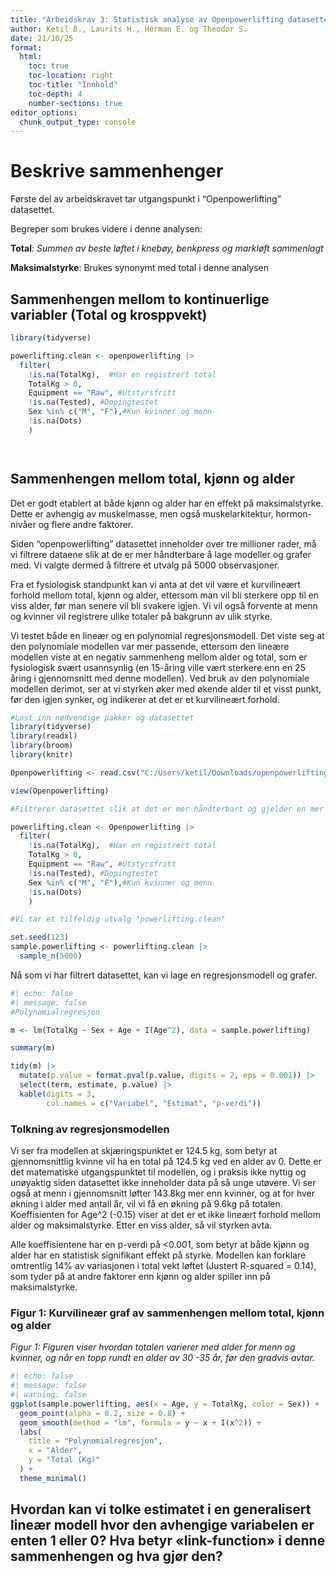 ```yaml
---
title: "Arbeidskrav 3: Statistisk analyse av Openpowerlifting datasettet"
author: Ketil B., Laurits H., Herman E. og Theodor S.
date: 21/10/25
format:
  html:
    toc: true
    toc-location: right
    toc-title: "Innhold"
    toc-depth: 4
    number-sections: true
editor_options: 
  chunk_output_type: console
---
```


# Beskrive sammenhenger

Første del av arbeidskravet tar utgangspunkt i "Openpowerlifting" datasettet.

Begreper som brukes videre i denne analysen:

**Total***: Summen av beste løftet i knebøy, benkpress og markløft sammenlagt*

**Maksimalstyrke**: Brukes synonymt med total i denne analysen

## Sammenhengen mellom to kontinuerlige variabler (Total og krosppvekt)

```r

library(tidyverse)

powerlifting.clean <- openpowerlifting |>
  filter(
    !is.na(TotalKg),  #Har en registrert total
    TotalKg > 0,
    Equipment == "Raw", #Utstyrsfritt
    !is.na(Tested), #Dopingtestet
    Sex %in% c("M", "F"),#Kun kvinner og menn
    !is.na(Dots)
    )




```

## Sammenhengen mellom total, kjønn og alder

Det er godt etablert at både kjønn og alder har en effekt på maksimalstyrke. Dette er avhengig av muskelmasse, men også muskelarkitektur, hormon-nivåer og flere andre faktorer.

Siden "openpowerlifting" datasettet inneholder over tre millioner rader, må vi filtrere dataene slik at de er mer håndterbare å lage modeller og grafer med. Vi valgte dermed å filtrere et utvalg på 5000 observasjoner.

Fra et fysiologisk standpunkt kan vi anta at det vil være et kurvilineært forhold mellom total, kjønn og alder, ettersom man vil bli sterkere opp til en viss alder, før man senere vil bli svakere igjen. Vi vil også forvente at menn og kvinner vil registrere ulike totaler på bakgrunn av ulik styrke.

Vi testet både en lineær og en polynomial regresjonsmodell. Det viste seg at den polynomiale modellen var mer passende, ettersom den lineære modellen viste at en negativ sammenheng mellom alder og total, som er fysiologisk svært usannsynlig (en 15-åring ville vært sterkere enn en 25 åring i gjennomsnitt med denne modellen). Ved bruk av den polynomiale modellen derimot, ser at vi styrken øker med økende alder til et visst punkt, før den igjen synker, og indikerer at det er et kurvilineært forhold.

```r

#Last inn nødvendige pakker og datasettet
library(tidyverse)
library(readxl)
library(broom)
library(knitr)

Openpowerlifting <- read.csv("C:/Users/ketil/Downloads/openpowerlifting.csv")

view(Openpowerlifting)

#Filtrerer datasettet slik at det er mer håndterbart og gjelder en mer spesifikk målgruppe

powerlifting.clean <- Openpowerlifting |>
  filter(
    !is.na(TotalKg),  #Har en registrert total
    TotalKg > 0,
    Equipment == "Raw", #Utstyrsfritt
    !is.na(Tested), #Dopingtestet
    Sex %in% c("M", "F"),#Kun kvinner og menn
    !is.na(Dots)
    )

#Vi tar et tilfeldig utvalg "powerlifting.clean"

set.seed(123)
sample.powerlifting <- powerlifting.clean |>
  sample_n(5000)
```

Nå som vi har filtrert datasettet, kan vi lage en regresjonsmodell og grafer.

```r
#| echo: false
#| message: false
#Polynomialregresjon

m <- lm(TotalKg ~ Sex + Age + I(Age^2), data = sample.powerlifting)

summary(m)

tidy(m) |>
  mutate(p.value = format.pval(p.value, digits = 2, eps = 0.001)) |>
  select(term, estimate, p.value) |>
  kable(digits = 3,
        col.names = c("Variabel", "Estimat", "p-verdi"))
```

### Tolkning av regresjonsmodellen

Vi ser fra modellen at skjæringspunktet er 124.5 kg, som betyr at gjennomsnittlig kvinne vil ha en total på 124.5 kg ved en alder av 0. Dette er det matematiske utgangspunktet til modellen, og i praksis ikke nyttig og unøyaktig siden datasettet ikke inneholder data på så unge utøvere. Vi ser også at menn i gjennomsnitt løfter 143.8kg mer enn kvinner, og at for hver økning i alder med antall år, vil vi få en økning på 9.6kg på totalen. Koeffisienten for Age\^2 (-0.15) viser at det er et ikke lineært forhold mellom alder og maksimalstyrke. Etter en viss alder, så vil styrken avta.

Alle koeffisientene har en p-verdi på \<0.001, som betyr at både kjønn og alder har en statistisk signifikant effekt på styrke. Modellen kan forklare omtrentlig 14% av variasjonen i total vekt løftet (Justert R-squared = 0.14), som tyder på at andre faktorer enn kjønn og alder spiller inn på maksimalstyrke.

### Figur 1: Kurvilineær graf av sammenhengen mellom total, kjønn og alder

*Figur 1: Figuren viser hvordan totalen varierer med alder for menn og kvinner, og når en topp rundt en alder av 30 -35 år, før den gradvis avtar.*

```r
#| echo: false
#| message: false
#| warning: false
ggplot(sample.powerlifting, aes(x = Age, y = TotalKg, color = Sex)) +
  geom_point(alpha = 0.2, size = 0.8) +
  geom_smooth(method = "lm", formula = y ~ x + I(x^2)) +
  labs(
    title = "Polynomialregresjon",
    x = "Alder",
    y = "Total (Kg)"
  ) +
  theme_minimal()
```

## Hvordan kan vi tolke estimatet i en generalisert lineær modell hvor den avhengige variabelen er enten 1 eller 0? Hva betyr «link-function» i denne sammenhengen og hva gjør den?

```r


```

```r



```
